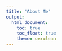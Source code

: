 ```yaml
---
title: "About Me"
output: 
  html_document:
    toc: true
    toc_float: true
    theme: cerulean
---
```


